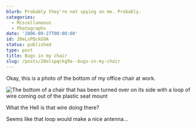 ```yaml
---
blurb: Probably they're not spying on me. Probably.
categories:
  - Miscellaneous
  - Photographs
date: '2006-09-27T00:00:00'
id: 20eLsPQckG9A
status: published
type: post
title: Bugs in my chair
slug: /posts/20elspqckg9a--bugs-in-my-chair
---
```


Okay, this is a photo of the bottom of my office chair at work.

<Img src="wire_on_the_bottom_of_my_chair_20060921_131744_01.jpg" alt="The bottom of a chair that has been turned over on its side with a loop of wire coming out of the plastic seat mount" />

What the Hell is that wire doing there? 

Seems like that loop would make a nice antenna...

